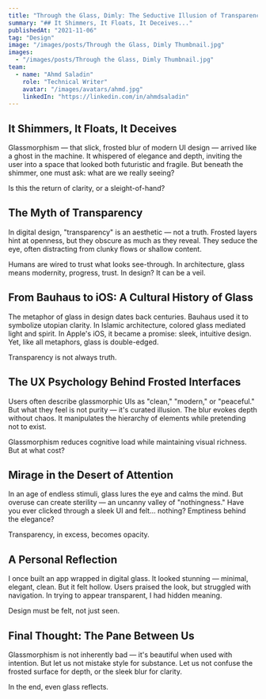 ```yaml
---
title: "Through the Glass, Dimly: The Seductive Illusion of Transparency in UX Design"
summary: "## It Shimmers, It Floats, It Deceives..."
publishedAt: "2021-11-06"
tag: "Design"
image: "/images/posts/Through the Glass, Dimly Thumbnail.jpg"
images:
  - "/images/posts/Through the Glass, Dimly Thumbnail.jpg"
team:
  - name: "Ahmd Saladin"
    role: "Technical Writer"
    avatar: "/images/avatars/ahmd.jpg"
    linkedIn: "https://linkedin.com/in/ahmdsaladin"
---
```




## It Shimmers, It Floats, It Deceives

Glassmorphism — that slick, frosted blur of modern UI design — arrived like a ghost in the machine. It whispered of elegance and depth, inviting the user into a space that looked both futuristic and fragile. But beneath the shimmer, one must ask: what are we really seeing?

Is this the return of clarity, or a sleight-of-hand?

## The Myth of Transparency

In digital design, "transparency" is an aesthetic — not a truth. Frosted layers hint at openness, but they obscure as much as they reveal. They seduce the eye, often distracting from clunky flows or shallow content.

Humans are wired to trust what looks see-through. In architecture, glass means modernity, progress, trust. In design? It can be a veil.

## From Bauhaus to iOS: A Cultural History of Glass

The metaphor of glass in design dates back centuries. Bauhaus used it to symbolize utopian clarity. In Islamic architecture, colored glass mediated light and spirit. In Apple's iOS, it became a promise: sleek, intuitive design. Yet, like all metaphors, glass is double-edged.

Transparency is not always truth.

## The UX Psychology Behind Frosted Interfaces

Users often describe glassmorphic UIs as "clean," "modern," or "peaceful." But what they feel is not purity — it's curated illusion. The blur evokes depth without chaos. It manipulates the hierarchy of elements while pretending not to exist.

Glassmorphism reduces cognitive load while maintaining visual richness. But at what cost?

## Mirage in the Desert of Attention

In an age of endless stimuli, glass lures the eye and calms the mind. But overuse can create sterility — an uncanny valley of "nothingness." Have you ever clicked through a sleek UI and felt... nothing? Emptiness behind the elegance?

Transparency, in excess, becomes opacity.

## A Personal Reflection

I once built an app wrapped in digital glass. It looked stunning — minimal, elegant, clean. But it felt hollow. Users praised the look, but struggled with navigation. In trying to appear transparent, I had hidden meaning.

Design must be felt, not just seen.

## Final Thought: The Pane Between Us

Glassmorphism is not inherently bad — it's beautiful when used with intention. But let us not mistake style for substance. Let us not confuse the frosted surface for depth, or the sleek blur for clarity.

In the end, even glass reflects.


